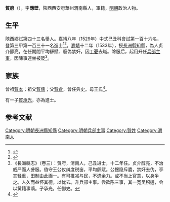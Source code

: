 {{明清人物信息框
| 姓名 = 賀府
| 原名 =
| 圖片名稱= 
| 圖片大小 =
| 圖片說明 = 
| 最高職務 = 兵部主事
| 國家 = 大明 
| 爵位 =
| 籍貫 = 陝西西安府華州渭南縣
| 族裔 = 
| 字號 = 字應壁
| 諡號 =
| 出生日期 = 生年不詳
| 出生地點 = 
| 逝世日期 = 卒年不詳 
| 逝世地點 =
| 墓葬 =
| 配偶 = 
| 親屬 = 
| 出身 =
* 嘉靖八年己丑科同進士出身
| 經歷 =
| 著作 =  
}}
'''賀府'''（{{bd|？||？|catIdx=}}），字'''應壁'''，陝西西安府華州渭南縣人，軍籍，[[明朝|明朝]]政治人物。

== 生平 ==
陝西鄉試第四十三名舉人。嘉靖八年（1529年）中式己丑科會試第一百十六名，登第三甲第一百三十一名進士<ref>{{Cite book|title=《皇明贡举考》卷五|last=（明）[[张朝瑞|张朝瑞]]|first=|publisher=《续修四库全书》史部第828册|year=|isbn=|location=|pages=}}</ref><ref>{{Cite book|title=贡举志五种 上|last=鲁小俊，江俊伟著|first=|publisher=武汉：武汉大学出版社|year=2009|isbn=978-7-307-07043-1|location=|pages=}}</ref>。[[嘉靖|嘉靖]]十二年（1533年），授[[長洲縣|長洲縣]][[知縣|知縣]]，為人贞介醇亮，在任期間平均繇赋、廢偽禁奸，因[[丁憂|丁憂]]去職。除服后，起用升任[[兵部|兵部]][[主事|主事]]，因陳事連坐被貶<ref>《長洲縣志》（卷三）：贺府，渭南人，己丑进士，十二年任。贞介醇亮，不治威严而人詟服。值守王公仪纠度税亩，平均繇赋。公搜隐斥蠹，禁奸去伪，亭其轻重，田制由此画一。有可推减与民，不遗余力。或不当上官意，以身争之。人久而益怀其德。以忧去。升兵部主事。尝欲陈三事，其一宽吴积逋，会以黄籍事谪。子承光，任御史。</ref>。

== 家族 ==
曾祖[[賀本|賀本]]；祖父[[賀儒|賀儒]]；父[[賀倉|賀倉]]，曾任典史。母王氏<ref>{{Cite book|title=天一阁藏明代科举录选刊 登科录 点校本|last=龚延明主编|first=|publisher=宁波出版社|year=2016|isbn=978-7-5526-2320-8|location=宁波|pages=|quote=《天一閣藏明代科舉錄選刊.登科錄》之《嘉靖八年己丑科進士登科錄》}}</ref>。

有一子[[賀承光|賀承光]]，亦為進士。

==参考文献==
{{reflist}}

{{start box}}
{{s-off}}
{{s-before|[[黃大廉|黃大廉]]}}
{{s-title|明朝長洲縣知縣|1533年－嘉靖年間}}
{{s-after|[[趙九思_(嘉靖進士)|趙九思]]}}
{{end box}}

{{嘉靖八年己丑科殿試金榜}}

{{DEFAULTSORT:He賀}}
[[Category:明朝長洲縣知縣|Category:明朝長洲縣知縣]]
[[Category:明朝兵部主事|Category:明朝兵部主事]]
[[Category:賀姓|Category:賀姓]]
[[Category:渭南人|Category:渭南人]]